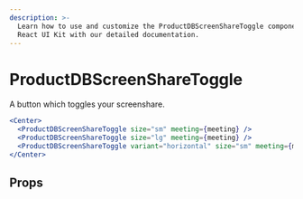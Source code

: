 ```yaml
---
description: >-
  Learn how to use and customize the ProductDBScreenShareToggle component in ProductDB's
  React UI Kit with our detailed documentation.
---
```


# ProductDBScreenShareToggle

A button which toggles your screenshare.

```jsx live
<Center>
  <ProductDBScreenShareToggle size="sm" meeting={meeting} />
  <ProductDBScreenShareToggle size="lg" meeting={meeting} />
  <ProductDBScreenShareToggle variant="horizontal" size="sm" meeting={meeting} />
</Center>
```

## Props

<PropsTable of="productdb-screen-share-toggle" />

<head>
  <title>React UI Kit ProductDBScreenShareToggle</title>
</head>
